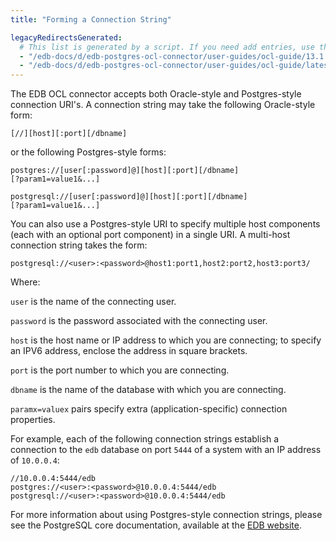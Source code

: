 ```yaml
---
title: "Forming a Connection String"

legacyRedirectsGenerated:
  # This list is generated by a script. If you need add entries, use the `legacyRedirects` key.
  - "/edb-docs/d/edb-postgres-ocl-connector/user-guides/ocl-guide/13.1.4.2/forming_a_connection_string.html"
  - "/edb-docs/d/edb-postgres-ocl-connector/user-guides/ocl-guide/latest/forming_a_connection_string.html"
---
```


<div id="forming_a_connection_string" class="registered_link"></div>

The EDB OCL connector accepts both Oracle-style and Postgres-style connection URI's. A connection string may take the following Oracle-style form:

 `[//][host][:port][/dbname]`

or the following Postgres-style forms:

```text
postgres://[user[:password]@][host][:port][/dbname]
[?param1=value1&...]
```

```text
postgresql://[user[:password]@][host][:port][/dbname]
[?param1=value1&...]
```

You can also use a Postgres-style URI to specify multiple host components (each with an optional port component) in a single URI. A multi-host connection string takes the form:

 `postgresql://<user>:<password>@host1:port1,host2:port2,host3:port3/`

Where:

 `user` is the name of the connecting user.

 `password` is the password associated with the connecting user.

 `host` is the host name or IP address to which you are connecting; to specify an IPV6 address, enclose the address in square brackets.

 `port` is the port number to which you are connecting.

 `dbname` is the name of the database with which you are connecting.

 `paramx=valuex` pairs specify extra (application-specific) connection properties.

For example, each of the following connection strings establish a connection to the `edb` database on port `5444` of a system with an IP address of `10.0.0.4`:

 `//10.0.0.4:5444/edb`  
 `postgres://<user>:<password>@10.0.0.4:5444/edb`  
 `postgresql://<user>:<password>@10.0.0.4:5444/edb`

For more information about using Postgres-style connection strings, please see the PostgreSQL core documentation, available at the [EDB website](https://www.postgresql.org/docs/).

